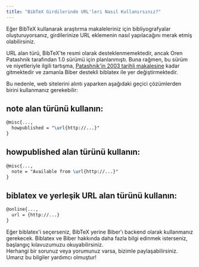 ```yaml
---
title: "BibTeX Girdilerinde URL'leri Nasıl Kullanırsınız?"
---
```



Eğer BibTeX kullanarak araştırma makaleleriniz için bibliyografyalar oluşturuyorsanız, girdilerinize URL eklemenin nasıl yapılacağını merak etmiş olabilirsiniz.

URL alan türü, BibTeX'te resmi olarak desteklenmemektedir, ancak Oren Patashnik tarafından 1.0 sürümü için planlanmıştı. Buna rağmen, bu sürüm ve niyetleriyle ilgili tartışma, [Patashnik'in 2003 tarihli makalesine](https://tug.org/TUGboat/tb24-1/patashnik.pdf) kadar gitmektedir ve zamanla Biber destekli biblatex ile yer değiştirmektedir.

Bu nedenle, web sitelerini alıntı yaparken aşağıdaki geçici çözümlerden birini kullanmanız gerekebilir:

<CiteDrive />

## note alan türünü kullanın:

```latex
@misc{...,
  howpublished = "\url{http://...}"
}
```

## howpublished alan türünü kullanın:

```latex
@misc{...,
  note = "Available from \url{http://...}"
}
```

## biblatex ve yerleşik URL alan türünü kullanın:

```latex
@online{...,
  url = {http://...}
}
```

Eğer biblatex'i seçerseniz, BibTeX yerine Biber'ı backend olarak kullanmanız gerekecek. Biblatex ve Biber hakkında daha fazla bilgi edinmek isterseniz, başlangıç kılavuzumuzu okuyabilirsiniz.  
Herhangi bir sorunuz veya yorumunuz varsa, bizimle paylaşabilirsiniz. Umarız bu bilgiler yardımcı olmuştur!